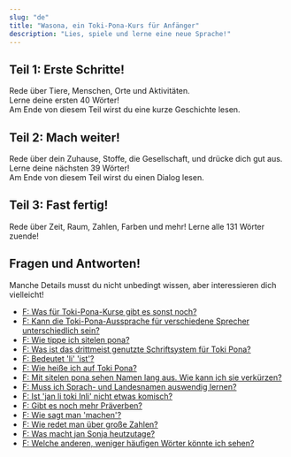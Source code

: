 ```yaml
---
slug: "de"
title: "Wasona, ein Toki-Pona-Kurs für Anfänger"
description: "Lies, spiele und lerne eine neue Sprache!"
---
```



## Teil 1: Erste Schritte!

Rede über Tiere, Menschen, Orte und Aktivitäten.  
Lerne deine ersten 40 Wörter!  
Am Ende von diesem Teil wirst du eine kurze Geschichte lesen.

<List>
    <Card url="de/00" />
    <Card url="de/01" />
    <Card url="de/02" />
    <Card url="de/03" />
    <Card url="de/04" />
    <Card url="de/05" />
    <Card url="de/06" />
    <Card url="de/07" />
    <Card url="de/08" />
    <Card url="de/09" />
    <Card url="de/10" />
</List>

## Teil 2: Mach weiter!

Rede über dein Zuhause, Stoffe, die Gesellschaft, und drücke dich gut aus.  
Lerne deine nächsten 39 Wörter!  
Am Ende von diesem Teil wirst du einen Dialog lesen.

<List>
    <Card url="de/11" />
    <Card url="de/12" />
    <Card url="de/13" />
    <Card url="de/14" />
    <Card url="de/15" />
    <Card url="de/16" />
    <Card url="de/17" />
    <Card url="de/18" />
    <Card url="de/19" />
</List>

## Teil 3: Fast fertig!

Rede über Zeit, Raum, Zahlen, Farben und mehr!
Lerne alle 131 Wörter zuende!

<List>
    <Card url="de/20" />
    <Card url="de/21" />
    <Card url="de/22" />
    <Card url="de/23" />
    <Card url="de/24" />
    <Card url="de/25" />
    <Card url="de/26" />
    <Card url="de/27" />
    <Card url="de/28" />
    <Card url="de/29" />
</List>

## Fragen und Antworten!

Manche Details musst du nicht unbedingt wissen, aber interessieren dich vielleicht!

* [F: Was für Toki-Pona-Kurse gibt es sonst noch?](/de/other-courses/)
* [F: Kann die Toki-Pona-Aussprache für verschiedene Sprecher unterschiedlich sein?](/de/sound-variation/)
* [F: Wie tippe ich sitelen pona?](/de/fonts/)
* [F: Was ist das drittmeist genutzte Schriftsystem für Toki Pona?](/de/sitelen-sitelen/)
* [F: Bedeutet 'li' 'ist'?](/de/li-and-is/)
* [F: Wie heiße ich auf Toki Pona?](/de/make-a-name/)
* [F: Mit sitelen pona sehen Namen lang aus. Wie kann ich sie verkürzen?](/de/simpler-cartouches/)
* [F: Muss ich Sprach- und Landesnamen auswendig lernen?](/de/languages-countries/)
* [F: Ist 'jan li toki Inli' nicht etwas komisch?](/de/named-verbs/)
* [F: Gibt es noch mehr Präverben?](/de/more-preverbs/)
* [F: Wie sagt man 'machen'?](/de/doing/)
* [F: Wie redet man über große Zahlen?](/de/large-numbers/)
* [F: Was macht jan Sonja heutzutage?](/de/jan-sonja/)
* [F: Welche anderen, weniger häufigen Wörter könnte ich sehen?](/de/uncommon-words/)
